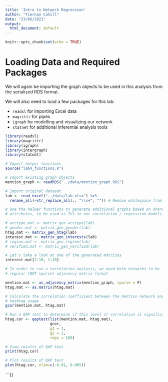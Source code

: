 ```yaml
---
title: 'Intro to Network Regression'
author: "Tiernan Cahill"
date: "23/06/2021"
output:
  html_document: default
---
```


```r
knitr::opts_chunk$set(echo = TRUE)
```

# Loading Data and Required Packages
We will again be importing the graph objects to be used in this analysis from the serialized RDS format.

We will also need to load a few packages for this lab:

  - `readxl` for importing Excel data
  - `magrittr` for pipes
  - `igraph` for modelling and visualizing our network
  - `statnet` for additional inferential analysis tools

```r
library(readxl)
library(magrittr)
library(igraph)
library(intergraph)
library(statnet)

# Import helper functions
source("lab4_functions.R")
```

```r
# Import existing graph objects
mention_graph <- readRDS("../data/mention_graph.RDS")

# Import original dataset
lab <- read_excel("../data/lab.xlsx") %>% 
  rename_all(~str_replace_all(., "\\s+", "")) # Remove whitespace from variable names
```

```r
# Use the helper functions to generate additional graphs based on shared
# attributes, to be used as IVs in our correlation / regression models

# acctype.mat <- matrix_gen_acctype(lab)
# gender.mat <- matrix_gen_gender(lab)
htag.mat <- matrix_gen_htag(lab)
interest.mat <- matrix_gen_interests(lab)
# region.mat <- matrix_gen_region(lab)
# verified.mat <- matrix_gen_verified(lab)

# Let's take a look at one of the generated matrices
interest.mat[1:10, 1:10]
```

```r
# In order to run a correlation analysis, we need both networks to be in a 
# regular (NOT sparse) adjacency matrix format

mention.mat <- as_adjacency_matrix(mention_graph, sparse = F)
htag.mat <- as.matrix(htag.mat)

# Calculate the correlation coefficient between the mention network and shared
# hashtag usage
gcor(mention.mat, htag.mat)

# Run a QAP test to determine if this level of correlation is significant
htag.cor <- qaptest(list(mention.mat, htag.mat),
                    gcor,
                    g1 = 1,
                    g2 = 2,
                    reps = 100)

# View results of QAP test
print(htag.cor)

# Plot results of QAP test
plot(htag.cor, xlim=c(-0.01, 0.005))
```

```{}
